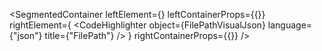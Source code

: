 
<SegmentedContainer
  leftElement={<FilePathDesc />}
  leftContainerProps={{}}
  rightElement={
    <CodeHighlighter
      object={FilePathVisualJson}
      language={"json"}
      title={"FilePath"}
    />
  }
  rightContainerProps={{}}
/>

<div
  class={"spacer"}
/>



